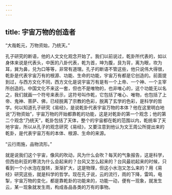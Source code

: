 ```yaml
---
---
---
```

title: 宇宙万物的创造者
---




“大哉乾元，万物资始，乃统天。”

孔子研究的断语，他的人文文化观念开始了。我们以前说过，乾卦所代表的，如以身体来说是代表头，中医的八卦代表，乾为首，坤为腹，艮为背，离为眼，坎为耳，巽为鼻，兑为口等等，非常有道理。孔子的断语不管这些，他只说伟大得很，乾卦是代表宇宙万有的根源、功能、生命的功能，宇宙万有都是它创造的。前面提到过，与西方文化不同，西方文化是说宇宙万有是有一个上帝、一个神、一个主宰所创造的。中国文化不来这一套，但也不是唯物的，也非唯心的，这个功能无以名之，我们就画一个符号来表示，这符号叫作乾，它包括了唯心、唯物，也包括了上帝、鬼神、菩萨、佛，已经脱离了宗教的色彩，脱离了玄学的色彩，是科学的哲学。何以知道孔子研究《易经》，是说乾卦代表宇宙万物的本体？他在这里明白地说“万物资始”，宇宙万物的开始都靠乾的功能，这是对乾卦的第一个观念；他的第二个观念“乃统天”，乾卦包括了天体，整个的宇宙都在乾的范围以内，乾统率了天地宇宙，所以从孔子的观念研究《易经》，又要注意到他认为文王周公所提出来的乾卦，是代表宇宙万有的本体、根源、生命的来源。

“云行雨施，品物流形。”

就是说我们这个宇宙，像风的吹动，风为什么会吹？每天的气象报告，这是科学，但西伯利亚的寒流为什么会起来的？台风又怎么起来的？台风最初起来的时候，只看到一个小水泡在旋转，渐渐扩大，这是物理，但这小水泡又怎么来的？用《易经》研究这些，就是科学的哲学。现在孔子说，云的流行，雨的下降，雷鸣，电掣，宇宙万物的变化，都是靠乾卦的功能来的，功能一动，便有一现象，就发生云，某一现象就发生雨，构成各品各类的万有的事物。